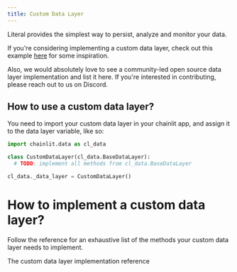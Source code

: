 ```yaml
---
title: Custom Data Layer
---
```


Literal provides the simplest way to persist, analyze and monitor your data.

If you're considering implementing a custom data layer, check out this example [here](https://github.com/Chainlit/chainlit/blob/main/cypress/e2e/data_layer/main.py) for some inspiration.

Also, we would absolutely love to see a community-led open source data layer implementation and list it here. If you're interested in contributing, please reach out to us on Discord.

## How to use a custom data layer?

You need to import your custom data layer in your chainlit app, and assign it to the data layer variable, like so:

```python
import chainlit.data as cl_data

class CustomDataLayer(cl_data.BaseDataLayer):
  # TODO: implement all methods from cl_data.BaseDataLayer

cl_data._data_layer = CustomDataLayer()
```

# How to implement a custom data layer?

Follow the reference for an exhaustive list of the methods your custom data layer needs to implement.

<CardGroup cols={2}>
  <Card
    title="Custom data layer API"
    icon="text"
    color="#ea5a0c"
    href="/api-reference/data-persistence/custom-data-layer"
  >
    The custom data layer implementation reference
  </Card>
</CardGroup>
